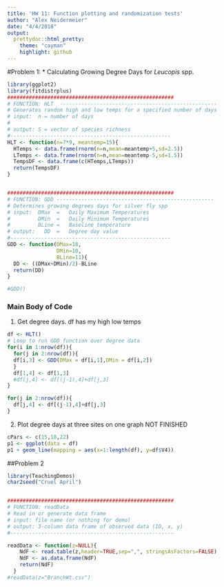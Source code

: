 ```yaml
---
title: 'HW 11: Function plotting and randomization tests'
author: "Alex Neidermeier"
date: "4/4/2018"
output: 
  prettydoc::html_pretty:
    theme: "cayman"
    highlight: github
---
```

#Problem 1:
* Calculating Growing Degree Days for *Leucopis* spp. 

```r
library(ggplot2)
library(fitdistrplus)
######################################################
# FUNCTION: HLT  ---------------------------------------------------
# Generates random high and low temps for a specified number of days
# input:  n = number of days 
#         
# output: S = vector of species richness
#----------------------------------------------------
HLT <- function(n=7*9, meantemp=15){
  HTemps <- data.frame(rnorm(n=n,mean=meantemp+5,sd=2.5))
  LTemps <- data.frame(rnorm(n=n,mean=meantemp-5,sd=1.5))
  TempsDF <- data.frame(c(HTemps,LTemps))
  return(TempsDF)
}


######################################################
# FUNCTION: GDD ---------------------------------------------------
# Determines growing degrees days for silver fly spp
# input:  DMax  =   Daily Maximum Temperatures
#         DMin  =   Daily Minimum Temperatures 
#         BLine =   Baseline temperature
# output:   DD  =   Degree day value
#----------------------------------------------------
GDD <- function(DMax=18,
                DMin=10,
                BLine=11){
  DD <- ((DMax+DMin)/2)-BLine
  return(DD)
}

#GDD()
```


### Main Body of Code
1.  Get degree days. df has my high low temps

```r
df <- HLT()
# Loop to run GDD function over degree data
for(i in 1:nrow(df)){
  for(j in 2:nrow(df)){
  df[i,3] <- GDD(DMax = df[i,1],DMin = df[i,2])
  }
  df[1,4] <- df[1,3]
  #df[j,4] <- df[(j-1),4]+df[j,3]
}

for(j in 2:nrow(df)){
  df[j,4] <- df[(j-1),4]+df[j,3]  
}
```

2.  Plot degree days at three sites on one graph NOT FINISHED

```r
cPars <- c(15,18,22)
p1 <- ggplot(data = df)
p1 + geom_line(mapping = aes(x=1:length(df), y=df$V4)) 

```


##Problem 2
```r
library(TeachingDemos)
char2seed("Cruel April")


######################################################
# FUNCTION: readData
# Read in or generate data frame
# input: file name (or nothing for demo)
# output: 3-column data frame of observed data (ID, x, y)
#-----------------------------------------------------

readData <- function(z=NULL){
    NdF <- read.table(z,header=TRUE,sep=",", stringsAsFactors=FALSE)
    NdF <- as.data.frame(NdF)
    return(NdF)
  }
#readData(z="BranchWt.csv")

```

